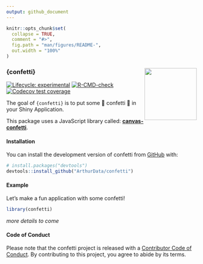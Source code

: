 ```yaml
---
output: github_document
---
```


<!-- README.md is generated from README.Rmd. Please edit that file -->

```r
knitr::opts_chunk$set(
  collapse = TRUE,
  comment = "#>",
  fig.path = "man/figures/README-",
  out.width = "100%"
)
```

### {confetti} <img src="man/figures/logo.png" align="right" height="138" />

<!-- badges: start -->
[![Lifecycle: experimental](https://img.shields.io/badge/lifecycle-experimental-orange.svg)](https://lifecycle.r-lib.org/articles/stages.html#experimental)
[![R-CMD-check](https://github.com/ArthurData/confetti/workflows/R-CMD-check/badge.svg)](https://github.com/ArthurData/confetti/actions)
[![Codecov test coverage](https://codecov.io/gh/ArthurData/confetti/branch/main/graph/badge.svg)](https://app.codecov.io/gh/ArthurData/confetti?branch=main)
<!-- badges: end -->

The goal of `{confetti}` is to put some &#127882; confetti &#127882;
in your Shiny Application.

This package uses a JavaScript library called: **[canvas-confetti](https://github.com/catdad/canvas-confetti)**.

#### Installation

You can install the development version of confetti from [GitHub](https://github.com/) with:

``` r
# install.packages("devtools")
devtools::install_github("ArthurData/confetti")
```

#### Example

Let's make a fun application with some confetti!

```r
library(confetti)
```

_more details to come_

#### Code of Conduct
  
Please note that the confetti project is released with a [Contributor Code of Conduct](https://contributor-covenant.org/version/2/0/CODE_OF_CONDUCT.html). By contributing to this project, you agree to abide by its terms.
